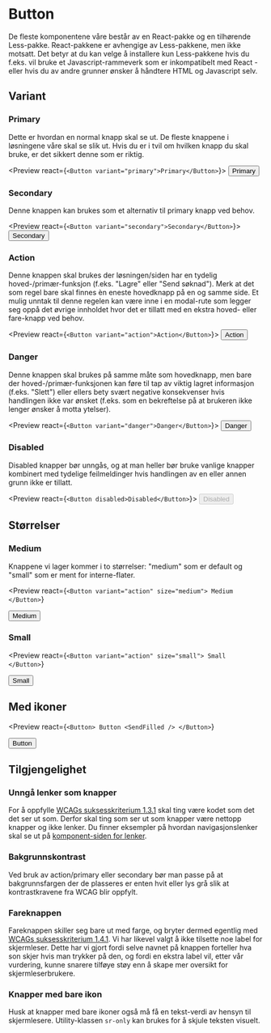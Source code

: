
# Button

De fleste komponentene våre består av en React-pakke og en tilhørende Less-pakke. React-pakkene er avhengige av Less-pakkene, men ikke motsatt. Det betyr at du kan velge å installere kun Less-pakkene hvis du f.eks. vil bruke et Javascript-rammeverk som er inkompatibelt med React - eller hvis du av andre grunner ønsker å håndtere HTML og Javascript selv.

<Proptable component="Section" />

<Npm packName="@navikt/ds-react" imports="Button" />

## Variant

### Primary

Dette er hvordan en normal knapp skal se ut. De fleste knappene i løsningene våre skal se slik ut. Hvis du er i tvil om hvilken knapp du skal bruke, er det sikkert denne som er riktig.

<Preview react={`<Button variant="primary">Primary</Button>`}>
  <Button variant="primary">Primary</Button>
</Preview>

### Secondary

Denne knappen kan brukes som et alternativ til primary knapp ved behov.

<Preview react={`<Button variant="secondary">Secondary</Button>`}>
  <Button variant="secondary">Secondary</Button>
</Preview>

### Action

Denne knappen skal brukes der løsningen/siden har en tydelig hoved-/primær-funksjon (f.eks. "Lagre" eller "Send søknad"). Merk at det som regel bare skal finnes èn eneste hovedknapp på en og samme side. Et mulig unntak til denne regelen kan være inne i en modal-rute som legger seg oppå det øvrige innholdet hvor det er tillatt med en ekstra hoved- eller fare-knapp ved behov.

<Preview react={`<Button variant="action">Action</Button>`}>
  <Button variant="action">Action</Button>
</Preview>

### Danger

Denne knappen skal brukes på samme måte som hovedknapp, men bare der hoved-/primær-funksjonen kan føre til tap av viktig lagret informasjon (f.eks. "Slett") eller ellers bety svært negative konsekvenser hvis handlingen ikke var ønsket (f.eks. som en bekreftelse på at brukeren ikke lenger ønsker å motta ytelser).

<Preview react={`<Button variant="danger">Danger</Button>`}>
  <Button variant="danger">Danger</Button>
</Preview>

### Disabled

Disabled knapper bør unngås, og at man heller bør bruke vanlige knapper kombinert med tydelige feilmeldinger hvis handlingen av en eller annen grunn ikke er tillatt.

<Preview react={`<Button disabled>Disabled</Button>`}>
  <Button disabled>Disabled</Button>
</Preview>

## Størrelser

### Medium

Knappene vi lager kommer i to størrelser: "medium" som er default og "small" som er ment for interne-flater.

<Preview
  react={`<Button variant="action" size="medium">
    Medium
  </Button>`}
>
  <Button variant="action" size="medium">
    Medium
  </Button>
</Preview>

### Small

<Preview
  react={`<Button variant="action" size="small">
    Small
  </Button>`}
>
  <Button variant="action" size="small">
    Small
  </Button>
</Preview>

## Med ikoner

<Preview
  react={`<Button>
    Button
    <SendFilled />
  </Button>`}
>
  <Button>
    Button
    <SendFilled />
  </Button>
</Preview>

## Tilgjengelighet

### Unngå lenker som knapper

For å oppfylle [WCAGs suksesskriterium 1.3.1](https://uu.difi.no/krav-og-regelverk/wcag-20-standarden/131-informasjon-og-relasjoner-niva) skal ting være kodet som det det ser ut som. Derfor skal ting som ser ut som knapper være nettopp knapper og ikke lenker. Du finner eksempler på hvordan navigasjonslenker skal se ut på [komponent-siden for lenker](/components/lenke).

### Bakgrunnskontrast

Ved bruk av action/primary eller secondary bør man passe på at bakgrunnsfargen der de plasseres er enten hvit eller lys grå slik at kontrastkravene fra WCAG blir oppfylt.

### Fareknappen

Fareknappen skiller seg bare ut med farge, og bryter dermed egentlig med [WCAGs suksesskriterium 1.4.1](https://uu.difi.no/krav-og-regelverk/wcag-20-standarden/141-bruk-av-farge-niva). Vi har likevel valgt å ikke tilsette noe label for skjermleser. Dette har vi gjort fordi selve navnet på knappen forteller hva son skjer hvis man trykker på den, og fordi en ekstra label vil, etter vår vurdering, kunne snarere tilføye støy enn å skape mer oversikt for skjermleserbrukere.

### Knapper med bare ikon

Husk at knapper med bare ikoner også må få en tekst-verdi av hensyn til skjermlesere. Utility-klassen `sr-only` kan brukes for å skjule teksten visuelt.
